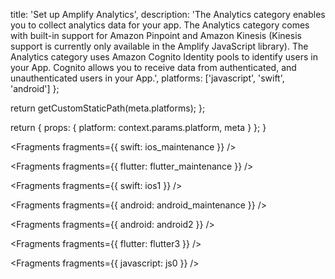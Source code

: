 
  title: 'Set up Amplify Analytics',
  description:
    'The Analytics category enables you to collect analytics data for your app. The Analytics category comes with built-in support for Amazon Pinpoint and Amazon Kinesis (Kinesis support is currently only available in the Amplify JavaScript library). The Analytics category uses Amazon Cognito Identity pools to identify users in your App. Cognito allows you to receive data from authenticated, and unauthenticated users in your App.',
  platforms: ['javascript', 'swift', 'android']
};

  return getCustomStaticPath(meta.platforms);
};

  return {
    props: {
      platform: context.params.platform,
      meta
    }
  };
}


<Fragments fragments={{ swift: ios_maintenance }} />


<Fragments fragments={{ flutter: flutter_maintenance }} />


<Fragments fragments={{ swift: ios1 }} />


<Fragments fragments={{ android: android_maintenance }} />


<Fragments fragments={{ android: android2 }} />


<Fragments fragments={{ flutter: flutter3 }} />


<Fragments fragments={{ javascript: js0 }} />

